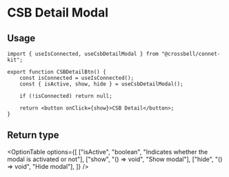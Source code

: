 
# CSB Detail Modal

<div className="my-8">
	<CSBDetailModalExample />
</div>

## Usage

```tsx copy
import { useIsConnected, useCsbDetailModal } from "@crossbell/connet-kit";

export function CSBDetailBtn() {
	const isConnected = useIsConnected();
	const { isActive, show, hide } = useCsbDetailModal();

	if (!isConnected) return null;

	return <button onClick={show}>CSB Detail</button>;
}
```

## Return type

<OptionTable
	options={[
		["isActive", "boolean", "Indicates whether the modal is activated or not"],
		["show", "() => void", "Show modal"],
		["hide", "() => void", "Hide modal"],
	]}
/>
